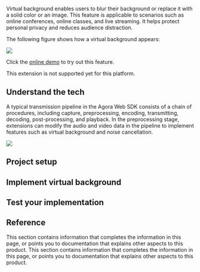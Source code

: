 
Virtual background enables users to blur their background or replace it with a solid color or an image. This feature is applicable to scenarios such as online conferences, online classes, and live streaming. It helps protect personal privacy and reduces audience distraction.

The following figure shows how a virtual background appears:

![](https://web-cdn.agora.io/docs-files/1647325748630)

Click the [online demo](https://webdemo.agora.io/virtualBackground/index.html) to try out this feature.

<PlatformWrapper notAllowed="android">
<PlatformWrapper notAllowed="ios">
<PlatformWrapper notAllowed="macos">
<PlatformWrapper notAllowed="web">
<PlatformWrapper notAllowed = "windows">
<PlatformWrapper notAllowed = "electron">
<PlatformWrapper notAllowed="flutter">
<PlatformWrapper notAllowed="unity">
This extension is not supported yet for this platform.
</PlatformWrapper>
</PlatformWrapper>
</PlatformWrapper>
</PlatformWrapper>
</PlatformWrapper>
</PlatformWrapper>
</PlatformWrapper>
</PlatformWrapper>


<PlatformWrapper notAllowed="react-native">


## Understand the tech

A typical transmission pipeline in the Agora Web SDK consists of a chain of procedures, including capture, preprocessing, encoding, transmitting, decoding, post-processing, and playback. In the preprocessing stage, extensions can modify the audio and video data in the pipeline to implement features such as virtual background and noise cancellation.

![](https://web-cdn.agora.io/docs-files/1647326674232)

## Project setup

<ProjectSetup />

## Implement virtual background

<ProjectImplement />

## Test your implementation

<ProjectTest />

## Reference

This section contains information that completes the information in this page, or points you to documentation that explains other aspects to this product. This section contains information that completes the information in this page, or points you to documentation that explains other aspects to this product.

<Reference />

</PlatformWrapper>
